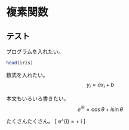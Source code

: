 # 複素関数

## テスト

プログラムを入れたい。
```r
head(iris)
```

数式を入れたい。
$$
y_{i}=ax_{i}+b
$$

本文もいろいろ書きたい。
$$ e^{i\theta} = \cos\theta + i\sin\theta $$

たくさんたくさん。
\[
e^{i\theta} = \cos\theta + i\sin\theta
\]